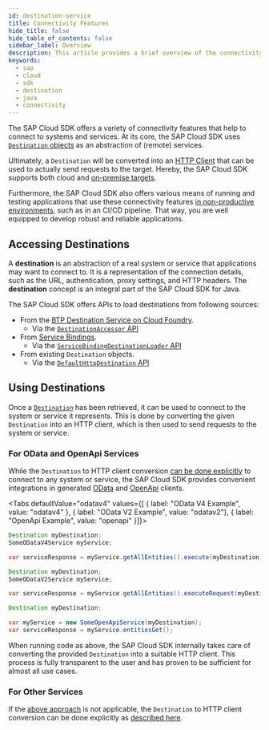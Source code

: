 ```yaml
---
id: destination-service
title: Connectivity Features
hide_title: false
hide_table_of_contents: false
sidebar_label: Overview
description: This article provides a brief overview of the connectivity features of the SAP Cloud SDK.
keywords:
  - sap
  - cloud
  - sdk
  - destination
  - java
  - connectivity
---
```



The SAP Cloud SDK offers a variety of connectivity features that help to connect to systems and services.
At its core, the SAP Cloud SDK uses [`Destination` objects](#accessing-destinations) as an abstraction of (remote) services.

Ultimately, a `Destination` will be converted into an [HTTP Client](http-client) that can be used to actually send requests to the target.
Hereby, the SAP Cloud SDK supports both cloud and [on-premise targets](on-premise).

Furthermore, the SAP Cloud SDK also offers various means of running and testing applications that use these connectivity features [in non-productive environments](running-locally), such as in an CI/CD pipeline.
That way, you are well equipped to develop robust and reliable applications.

## Accessing Destinations

A **destination** is an abstraction of a real system or service that applications may want to connect to.
It is a representation of the connection details, such as the URL, authentication, proxy settings, and HTTP headers.
The **destination** concept is an integral part of the SAP Cloud SDK for Java.

The SAP Cloud SDK offers APIs to load destinations from following sources:

- From the [BTP Destination Service on Cloud Foundry](https://api.sap.com/api/SAP_CP_CF_Connectivity_Destination/overview).
  - Via the [`DestinationAccessor` API](btp-destination-service)
- From [Service Bindings](https://github.com/SAP/btp-environment-variable-access/wiki/Fundamentals#service-binding).
  - Via the [`ServiceBindingDestinationLoader` API](service-bindings)
- From existing `Destination` objects.
  - Via the [`DefaultHttpDestination` API](http-destinations)

## Using Destinations

Once a [`Destination`](pathname:///java-api/v5/com/sap/cloud/sdk/cloudplatform/connectivity/Destination.html) has been retrieved, it can be used to connect to the system or service it represents.
This is done by converting the given `Destination` into an HTTP client, which is then used to send requests to the system or service.

### For OData and OpenApi Services

While the `Destination` to HTTP client conversion [can be done explicitly](#for-other-services) to connect to any system or service, the SAP Cloud SDK provides convenient integrations in generated [OData](../odata/vdm-generator) and [OpenApi](../rest/generate-rest-client) clients.

<Tabs defaultValue="odatav4" values={[ { label: "OData V4 Example", value: "odatav4" }, { label: "OData V2 Example", value: "odatav2"}, { label: "OpenApi Example", value: "openapi" }]}>

<TabItem value="odatav4">

```java
Destination myDestination;
SomeODataV4Service myService;

var serviceResponse = myService.getAllEntities().execute(myDestination);
```

</TabItem>

<TabItem value="odatav2">

```java
Destination myDestination;
SomeODataV2Service myService;

var serviceResponse = myService.getAllEntities().executeRequest(myDestination);
```

</TabItem>

<TabItem value="openapi">

```java
Destination myDestination;

var myService = new SomeOpenApiService(myDestination);
var serviceResponse = myService.entitiesGet();
```

</TabItem>

</Tabs>

When running code as above, the SAP Cloud SDK internally takes care of converting the provided `Destination` into a suitable HTTP client.
This process is fully transparent to the user and has proven to be sufficient for almost all use cases.

### For Other Services

If the [above approach](#for-odata-and-openapi-services) is not applicable, the `Destination` to HTTP client conversion can be done explicitly as [described here](http-client).
